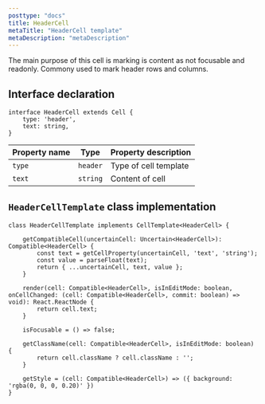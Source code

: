 ```yaml
---
posttype: "docs"
title: HeaderCell
metaTitle: "HeaderCell template"
metaDescription: "metaDescription"
---
```


The main purpose of this cell is marking is content as not focusable and readonly. Commony used to mark header rows 
and columns.

## Interface declaration 

```tsx
interface HeaderCell extends Cell {
    type: 'header',
    text: string,
}
```

| Property name     | Type              | Property description | 
| ------------      | -------------     | -------------------- |
| `type`            | `header`          | Type of cell template | 
| `text`            | `string`          | Content of cell | 

## `HeaderCellTemplate` class implementation

```tsx
class HeaderCellTemplate implements CellTemplate<HeaderCell> {

    getCompatibleCell(uncertainCell: Uncertain<HeaderCell>): Compatible<HeaderCell> {
        const text = getCellProperty(uncertainCell, 'text', 'string');
        const value = parseFloat(text);
        return { ...uncertainCell, text, value };
    }

    render(cell: Compatible<HeaderCell>, isInEditMode: boolean, onCellChanged: (cell: Compatible<HeaderCell>, commit: boolean) => void): React.ReactNode {
        return cell.text;
    }

    isFocusable = () => false;

    getClassName(cell: Compatible<HeaderCell>, isInEditMode: boolean) {
        return cell.className ? cell.className : '';
    }

    getStyle = (cell: Compatible<HeaderCell>) => ({ background: 'rgba(0, 0, 0, 0.20)' })
}

```